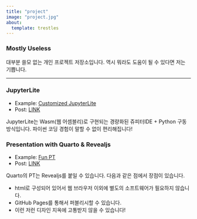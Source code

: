 ```yaml
---
title: "project"
image: "project.jpg"
about:
  template: trestles
---
```

### Mostly Useless

대부분 쓸모 없는 개인 프로젝트 저장소입니다. 역시 뭐라도 도움이 될 수 있다면 저는 기쁩니다. 

---

### JupyterLite

- Example: [Customized JupyterLite](https://jupyterlite.anari.dev/)
- Post: [LINK](https://www.lostineconomics.com/posts/computer-tool/2022-12-06-jupyterlite-githubpages.html)

JupyterLite는 Wasm(웹 어셈블리)로 구현되는 경량화된 쥬피터IDE + Python 구동 방식입니다. 파이썬 코딩 경험이 말할 수 없이 편리해집니다! 

### Presentation with Quarto & Revealjs 

- Example: [Fun PT](https://fun-pt.lostineconomics.com/)
- Post: [LINK](https://www.lostineconomics.com/posts/computer-tool/2022-07-07-pt-with-quarto.html)

Quarto의 PT는 Revealjs를 붙일 수 있습니다. 다음과 같은 점에서 장점이 있습니다. 

- html로 구성되어 있어서 웹 브라우저 이외에 별도의 소프트웨어가 필요하지 않습니다. 
- GitHub Pages를 통해서 퍼블리시할 수 있습니다. 
- 이런 저런 디자인 지옥에 고통받지 않을 수 있습니다! 



